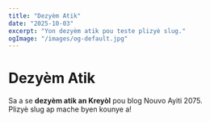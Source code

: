 ```yaml
---
title: "Dezyèm Atik"
date: "2025-10-03"
excerpt: "Yon dezyèm atik pou teste plizyè slug."
ogImage: "/images/og-default.jpg"
---
```


# Dezyèm Atik 

Sa a se **dezyèm atik an Kreyòl** pou blog Nouvo Ayiti 2075.  
Plizyè slug ap mache byen kounye a!

